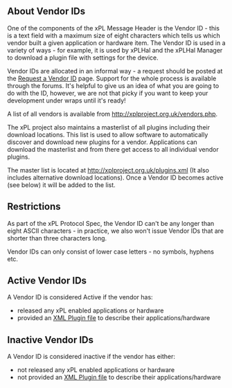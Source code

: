 == About Vendor IDs ==

One of the components of the xPL Message Header is the Vendor ID - this is a text field with a maximum size of eight characters which tells us which vendor built a given application or hardware item. The Vendor ID is used in a variety of ways - for example, it is used by xPLHal and the xPLHal Manager to download a plugin file with settings for the device.

Vendor IDs are allocated in an informal way - a request should be posted at the [http://xplproject.org.uk/newvendor/index.php Request a Vendor ID] page. Support for the whole process is available through the forums. It's helpful to give us an idea of what you are going to do with the ID, however, we are not that picky if you want to keep your development under wraps until it's ready!

A list of all vendors is available from [http://xplproject.org.uk/vendors.php http://xplproject.org.uk/vendors.php].

The xPL project also maintains a masterlist of all plugins including their download locations. This list is used to allow software to automatically discover and download new plugins for a vendor. Applications can download the masterlist and from there get access to all individual vendor plugins. 

The master list is located at [http://xplproject.org.uk/plugins.xml http://xplproject.org.uk/plugins.xml] (It also includes alternative download locations). Once a Vendor ID becomes active (see below) it will be added to the list.

== Restrictions ==

As part of the xPL Protocol Spec, the Vendor ID can't be any longer than eight ASCII characters - in practice, we also won't issue Vendor IDs that are shorter than three characters long. 

Vendor IDs can only consist of lower case letters - no symbols, hyphens etc.

== Active Vendor IDs ==

A Vendor ID is considered Active if the vendor has:
* released any xPL enabled applications or hardware 
* provided an [[Sample_vendor_XML_File.mediawiki|XML Plugin file]] to describe their applications/hardware

== Inactive Vendor IDs ==

A Vendor ID is considered inactive if the vendor has either:
* not released any xPL enabled applications or hardware
* not provided an [[Sample_vendor_XML_File.mediawiki|XML Plugin file]] to describe their applications/hardware

